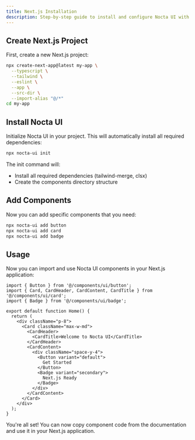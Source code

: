 ```yaml
---
title: Next.js Installation
description: Step-by-step guide to install and configure Nocta UI with Next.js
---
```


## Create Next.js Project

First, create a new Next.js project:

```bash lineNumbers title="Terminal"
npx create-next-app@latest my-app \
  --typescript \
  --tailwind \
  --eslint \
  --app \
  --src-dir \
  --import-alias "@/*"
cd my-app
```

## Install Nocta UI

Initialize Nocta UI in your project. This will automatically install all required dependencies:

```bash lineNumbers title="Terminal"
npx nocta-ui init
```

The init command will:
- Install all required dependencies (tailwind-merge, clsx)
- Create the components directory structure

## Add Components

Now you can add specific components that you need:

```bash lineNumbers title="Terminal"
npx nocta-ui add button
npx nocta-ui add card
npx nocta-ui add badge
```

## Usage

Now you can import and use Nocta UI components in your Next.js application:

```tsx lineNumbers title="src/app/page.tsx"
import { Button } from '@/components/ui/button';
import { Card, CardHeader, CardContent, CardTitle } from '@/components/ui/card';
import { Badge } from '@/components/ui/badge';

export default function Home() {
  return (
    <div className="p-8">
      <Card className="max-w-md">
        <CardHeader>
          <CardTitle>Welcome to Nocta UI</CardTitle>
        </CardHeader>
        <CardContent>
          <div className="space-y-4">
            <Button variant="default">
              Get Started
            </Button>
            <Badge variant="secondary">
              Next.js Ready
            </Badge>
          </div>
        </CardContent>
      </Card>
    </div>
  );
}
```

You're all set! You can now copy component code from the documentation and use it in your Next.js application.
